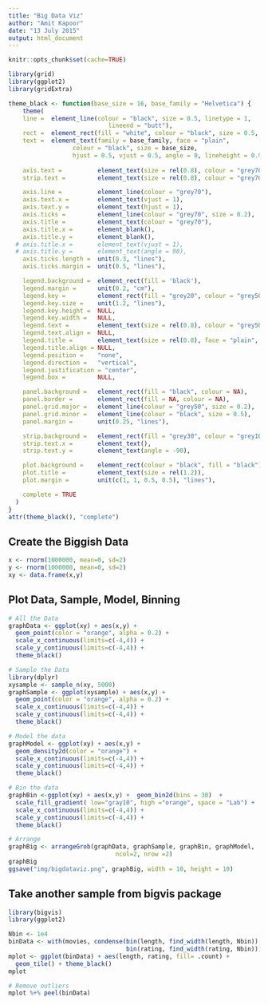 ```yaml
---
title: "Big Data Viz"
author: "Amit Kapoor"
date: "13 July 2015"
output: html_document
---
```


```r
knitr::opts_chunk$set(cache=TRUE)

library(grid)
library(ggplot2)
library(gridExtra)

theme_black <- function(base_size = 16, base_family = "Helvetica") {
    theme(
    line =  element_line(colour = "black", size = 0.5, linetype = 1,
                            lineend = "butt"),
    rect =  element_rect(fill = "white", colour = "black", size = 0.5, linetype = 1),
    text =  element_text(family = base_family, face = "plain",
                  colour = "black", size = base_size,
                  hjust = 0.5, vjust = 0.5, angle = 0, lineheight = 0.9),
    
    axis.text =          element_text(size = rel(0.8), colour = "grey70"),
    strip.text =         element_text(size = rel(0.8), colour = "grey70"),

    axis.line =          element_line(colour = "grey70"),
    axis.text.x =        element_text(vjust = 1),
    axis.text.y =        element_text(hjust = 1),
    axis.ticks =         element_line(colour = "grey70", size = 0.2),
    axis.title =         element_text(colour = "grey70"),
    axis.title.x =       element_blank(),
    axis.title.y =       element_blank(),
  # axis.title.x =       element_text(vjust = 1),
  # axis.title.y =       element_text(angle = 90),
    axis.ticks.length =  unit(0.3, "lines"),
    axis.ticks.margin =  unit(0.5, "lines"),

    legend.background =  element_rect(fill = 'black'),
    legend.margin =      unit(0.2, "cm"),
    legend.key =         element_rect(fill = "grey20", colour = "grey50"),
    legend.key.size =    unit(1.2, "lines"),
    legend.key.height =  NULL,
    legend.key.width =   NULL,
    legend.text =        element_text(size = rel(0.8), colour = "grey50"),
    legend.text.align =  NULL,
    legend.title =       element_text(size = rel(0.8), face = "plain", hjust = 0, colour = "grey50"),
    legend.title.align = NULL,
    legend.position =    "none",
    legend.direction =   "vertical",
    legend.justification = "center",
    legend.box =         NULL,

    panel.background =   element_rect(fill = "black", colour = NA),
    panel.border =       element_rect(fill = NA, colour = NA),
    panel.grid.major =   element_line(colour = "grey50", size = 0.2),
    panel.grid.minor =   element_line(colour = "black", size = 0.5),
    panel.margin =       unit(0.25, "lines"),

    strip.background =   element_rect(fill = "grey30", colour = "grey10"),
    strip.text.x =       element_text(),
    strip.text.y =       element_text(angle = -90),

    plot.background =    element_rect(colour = "black", fill = "black"),
    plot.title =         element_text(size = rel(1.2)),
    plot.margin =        unit(c(1, 1, 0.5, 0.5), "lines"),

    complete = TRUE
  )
}
attr(theme_black(), "complete")

```

## Create the Biggish Data 
```r
x <- rnorm(1000000, mean=0, sd=2)
y <- rnorm(1000000, mean=0, sd=2)
xy <- data.frame(x,y)
```

## Plot Data, Sample, Model, Binning

```r
# All the Data
graphData <- ggplot(xy) + aes(x,y) +
  geom_point(color = "orange", alpha = 0.2) +
  scale_x_continuous(limits=c(-4,4)) +
  scale_y_continuous(limits=c(-4,4)) +
  theme_black()

# Sample the Data
library(dplyr)
xysample <- sample_n(xy, 5000)
graphSample <- ggplot(xysample) + aes(x,y) + 
  geom_point(color = "orange", alpha = 0.2) +
  scale_x_continuous(limits=c(-4,4)) +
  scale_y_continuous(limits=c(-4,4)) +
  theme_black()

# Model the data
graphModel <- ggplot(xy) + aes(x,y) + 
  geom_density2d(color = "orange") +
  scale_x_continuous(limits=c(-4,4)) +
  scale_y_continuous(limits=c(-4,4)) +
  theme_black()

# Bin the data
graphBin <-ggplot(xy) + aes(x,y) +  geom_bin2d(bins = 30)  + 
  scale_fill_gradient( low="gray10", high ="orange", space = "Lab") +
  scale_x_continuous(limits=c(-4,4)) +
  scale_y_continuous(limits=c(-4,4)) +
  theme_black()

# Arrange
graphBig <- arrangeGrob(graphData, graphSample, graphBin, graphModel,
                              ncol=2, nrow =2)
graphBig
ggsave("img/bigdataviz.png", graphBig, width = 10, height = 10)
```

## Take another sample from bigvis package

```r
library(bigvis)
library(ggplot2)

Nbin <- 1e4
binData <- with(movies, condense(bin(length, find_width(length, Nbin)),
                                 bin(rating, find_width(rating, Nbin))))
mplot <- ggplot(binData) + aes(length, rating, fill= .count) +
  geom_tile() + theme_black()
mplot

# Remove outliers
mplot %+% peel(binData)

```





